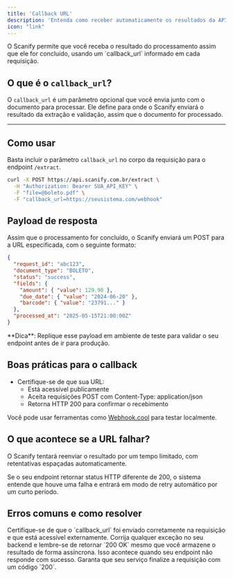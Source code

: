 ```yaml
---
title: 'Callback URL'
description: 'Entenda como receber automaticamente os resultados da API Scanify após o processamento de documentos'
icon: "link"
---
```


<Info>
  O Scanify permite que você receba o resultado do processamento assim que ele for concluído, usando um `callback_url` informado em cada requisição.
</Info>

## O que é o `callback_url`?

O `callback_url` é um parâmetro opcional que você envia junto com o documento para processar. Ele define para onde o Scanify enviará o resultado da extração e validação, assim que o documento for processado.

---

## Como usar

Basta incluir o parâmetro `callback_url` no corpo da requisição para o endpoint `/extract`.

```bash
curl -X POST https://api.scanify.com.br/extract \
  -H "Authorization: Bearer SUA_API_KEY" \
  -F "file=@boleto.pdf" \
  -F "callback_url=https://seusistema.com/webhook"
```

## Payload de resposta 

Assim que o processamento for concluído, o Scanify enviará um POST para a URL especificada, com o seguinte formato:

```json
{
  "request_id": "abc123",
  "document_type": "BOLETO",
  "status": "success",
  "fields": {
    "amount": { "value": 129.90 },
    "due_date": { "value": "2024-06-20" },
    "barcode": { "value": "23791..." }
  },
  "processed_at": "2025-05-15T21:00:00Z"
}
```

<Info>
  **Dica**: Replique esse payload em ambiente de teste para validar o seu endpoint antes de ir para produção.
</Info>

## Boas práticas para o callback

- Certifique-se de que sua URL:
  - Está acessível publicamente
  - Aceita requisições POST com Content-Type: application/json
  - Retorna HTTP 200 para confirmar o recebimento

Você pode usar ferramentas como [Webhook.cool](https://webhook.cool/) para testar localmente.

## O que acontece se a URL falhar?

O Scanify tentará reenviar o resultado por um tempo limitado, com retentativas espaçadas automaticamente.

<Warning> 
  Se o seu endpoint retornar status HTTP diferente de 200, o sistema entende que houve uma falha e entrará em modo de retry automático por um curto período. 
</Warning>

## Erros comuns e como resolver

<AccordionGroup> 
  <Accordion title="Não recebo o resultado"> Certifique-se de que o `callback_url` foi enviado corretamente na requisição e que está acessível externamente.</Accordion> 
  <Accordion title="Meu endpoint retorna 500"> Corrija qualquer exceção no seu backend e lembre-se de retornar `200 OK` mesmo que você armazene o resultado de forma assíncrona.</Accordion> 
  <Accordion title="Recebo vários POSTs repetidos"> Isso acontece quando seu endpoint não responde com sucesso. Garanta que seu serviço finalize a requisição com um código `200`.</Accordion> 
</AccordionGroup> 